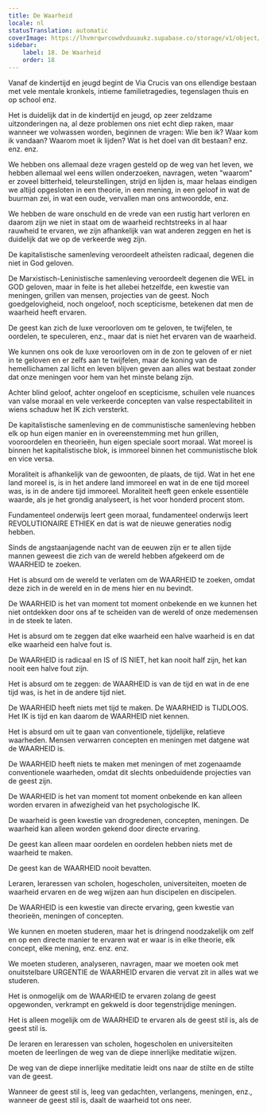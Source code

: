 ```yaml
---
title: De Waarheid
locale: nl
statusTranslation: automatic
coverImage: https://lhvmrqwrcowdvduuaukz.supabase.co/storage/v1/object/public/strapi-uploads/small_cover-educacion-fundamental.webp-2d51a7828a2b1309555be27f7e2a61a0.webp
sidebar:
    label: 18. De Waarheid
    order: 18
---
```

Vanaf de kindertijd en jeugd begint de Via Crucis van ons ellendige bestaan met vele mentale kronkels, intieme familietragedies, tegenslagen thuis en op school enz.

Het is duidelijk dat in de kindertijd en jeugd, op zeer zeldzame uitzonderingen na, al deze problemen ons niet echt diep raken, maar wanneer we volwassen worden, beginnen de vragen: Wie ben ik? Waar kom ik vandaan? Waarom moet ik lijden? Wat is het doel van dit bestaan? enz. enz. enz.

We hebben ons allemaal deze vragen gesteld op de weg van het leven, we hebben allemaal wel eens willen onderzoeken, navragen, weten "waarom" er zoveel bitterheid, teleurstellingen, strijd en lijden is, maar helaas eindigen we altijd opgesloten in een theorie, in een mening, in een geloof in wat de buurman zei, in wat een oude, vervallen man ons antwoordde, enz.

We hebben de ware onschuld en de vrede van een rustig hart verloren en daarom zijn we niet in staat om de waarheid rechtstreeks in al haar rauwheid te ervaren, we zijn afhankelijk van wat anderen zeggen en het is duidelijk dat we op de verkeerde weg zijn.

De kapitalistische samenleving veroordeelt atheïsten radicaal, degenen die niet in God geloven.

De Marxistisch-Leninistische samenleving veroordeelt degenen die WEL in GOD geloven, maar in feite is het allebei hetzelfde, een kwestie van meningen, grillen van mensen, projecties van de geest. Noch goedgelovigheid, noch ongeloof, noch scepticisme, betekenen dat men de waarheid heeft ervaren.

De geest kan zich de luxe veroorloven om te geloven, te twijfelen, te oordelen, te speculeren, enz., maar dat is niet het ervaren van de waarheid.

We kunnen ons ook de luxe veroorloven om in de zon te geloven of er niet in te geloven en er zelfs aan te twijfelen, maar de koning van de hemellichamen zal licht en leven blijven geven aan alles wat bestaat zonder dat onze meningen voor hem van het minste belang zijn.

Achter blind geloof, achter ongeloof en scepticisme, schuilen vele nuances van valse moraal en vele verkeerde concepten van valse respectabiliteit in wiens schaduw het IK zich versterkt.

De kapitalistische samenleving en de communistische samenleving hebben elk op hun eigen manier en in overeenstemming met hun grillen, vooroordelen en theorieën, hun eigen speciale soort moraal. Wat moreel is binnen het kapitalistische blok, is immoreel binnen het communistische blok en vice versa.

Moraliteit is afhankelijk van de gewoonten, de plaats, de tijd. Wat in het ene land moreel is, is in het andere land immoreel en wat in de ene tijd moreel was, is in de andere tijd immoreel. Moraliteit heeft geen enkele essentiële waarde, als je het grondig analyseert, is het voor honderd procent stom.

Fundamenteel onderwijs leert geen moraal, fundamenteel onderwijs leert REVOLUTIONAIRE ETHIEK en dat is wat de nieuwe generaties nodig hebben.

Sinds de angstaanjagende nacht van de eeuwen zijn er te allen tijde mannen geweest die zich van de wereld hebben afgekeerd om de WAARHEID te zoeken.

Het is absurd om de wereld te verlaten om de WAARHEID te zoeken, omdat deze zich in de wereld en in de mens hier en nu bevindt.

De WAARHEID is het van moment tot moment onbekende en we kunnen het niet ontdekken door ons af te scheiden van de wereld of onze medemensen in de steek te laten.

Het is absurd om te zeggen dat elke waarheid een halve waarheid is en dat elke waarheid een halve fout is.

De WAARHEID is radicaal en IS of IS NIET, het kan nooit half zijn, het kan nooit een halve fout zijn.

Het is absurd om te zeggen: de WAARHEID is van de tijd en wat in de ene tijd was, is het in de andere tijd niet.

De WAARHEID heeft niets met tijd te maken. De WAARHEID is TIJDLOOS. Het IK is tijd en kan daarom de WAARHEID niet kennen.

Het is absurd om uit te gaan van conventionele, tijdelijke, relatieve waarheden. Mensen verwarren concepten en meningen met datgene wat de WAARHEID is.

De WAARHEID heeft niets te maken met meningen of met zogenaamde conventionele waarheden, omdat dit slechts onbeduidende projecties van de geest zijn.

De WAARHEID is het van moment tot moment onbekende en kan alleen worden ervaren in afwezigheid van het psychologische IK.

De waarheid is geen kwestie van drogredenen, concepten, meningen. De waarheid kan alleen worden gekend door directe ervaring.

De geest kan alleen maar oordelen en oordelen hebben niets met de waarheid te maken.

De geest kan de WAARHEID nooit bevatten.

Leraren, leraressen van scholen, hogescholen, universiteiten, moeten de waarheid ervaren en de weg wijzen aan hun discipelen en discipelen.

De WAARHEID is een kwestie van directe ervaring, geen kwestie van theorieën, meningen of concepten.

We kunnen en moeten studeren, maar het is dringend noodzakelijk om zelf en op een directe manier te ervaren wat er waar is in elke theorie, elk concept, elke mening, enz. enz. enz.

We moeten studeren, analyseren, navragen, maar we moeten ook met onuitstelbare URGENTIE de WAARHEID ervaren die vervat zit in alles wat we studeren.

Het is onmogelijk om de WAARHEID te ervaren zolang de geest opgewonden, verkrampt en gekweld is door tegenstrijdige meningen.

Het is alleen mogelijk om de WAARHEID te ervaren als de geest stil is, als de geest stil is.

De leraren en leraressen van scholen, hogescholen en universiteiten moeten de leerlingen de weg van de diepe innerlijke meditatie wijzen.

De weg van de diepe innerlijke meditatie leidt ons naar de stilte en de stilte van de geest.

Wanneer de geest stil is, leeg van gedachten, verlangens, meningen, enz., wanneer de geest stil is, daalt de waarheid tot ons neer.

